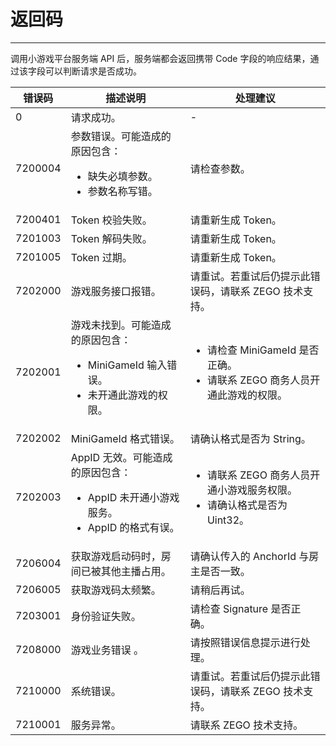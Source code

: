 
# 返回码
---

调用小游戏平台服务端 API 后，服务端都会返回携带 Code 字段的响应结果，通过该字段可以判断请求是否成功。

| 错误码 | 描述说明 | 处理建议 |
| ---- | ---- | ---- | 
| 0 | 请求成功。 | - | - |
| 7200004 | 参数错误。可能造成的原因包含：<ul><li>缺失必填参数。</li><li>参数名称写错。</li></ul> | 请检查参数。 |
| 7200401 | Token 校验失败。 | 请重新生成 Token。 |
| 7201003 | Token 解码失败。 | 请重新生成 Token。 |
| 7201005 | Token 过期。 | 请重新生成 Token。 |
| 7202000 | 游戏服务接口报错。 | 请重试。若重试后仍提示此错误码，请联系 ZEGO 技术支持。 |
| 7202001 |  游戏未找到。可能造成的原因包含：<ul><li>MiniGameId 输入错误。</li><li>未开通此游戏的权限。</li></ul> | <ul><li>请检查 MiniGameId 是否正确。</li><li>请联系 ZEGO 商务人员开通此游戏的权限。</li></ul> |
| 7202002 |  MiniGameId 格式错误。 | 请确认格式是否为 String。 |
| 7202003 |  AppID 无效。可能造成的原因包含：<ul><li>AppID 未开通小游戏服务。</li><li>AppID 的格式有误。</li></ul> | <ul><li>请联系 ZEGO 商务人员开通小游戏服务权限。</li><li>请确认格式是否为 Uint32。</li></ul> |
| 7206004 |  获取游戏启动码时，房间已被其他主播占用。 | 请确认传入的 AnchorId 与房主是否一致。 |
| 7206005 |  获取游戏码太频繁。| 请稍后再试。 |
| 7203001 |  身份验证失败。 | 请检查 Signature 是否正确。 |
| 7208000 |  游戏业务错误 。 | 请按照错误信息提示进行处理。 |
| 7210000 |  系统错误。 | 请重试。若重试后仍提示此错误码，请联系 ZEGO 技术支持。 |
| 7210001 |  服务异常。 | 请联系 ZEGO 技术支持。 |
